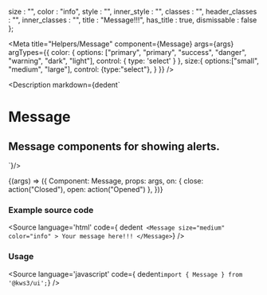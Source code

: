 
  size : "",
  color : "info",
  style : "",
  inner_style : "",
  classes : "",
  header_classes : "",
  inner_classes : "",
  title : "Message!!!",
  has_title : true,
  dismissable : false
};

<Meta
  title="Helpers/Message"
  component={Message}
  args={args}
  argTypes={{
    color: {
      options: ["primary", "primary", "success", "danger", "warning", "dark", "light"],
      control: { type: 'select' }
    },
    size:{
      options:["small", "medium", "large"],
      control: {type:"select"},
    }
  }}
/>

<Description markdown={dedent`
# Message
## Message components for showing alerts.
`}/>

<Canvas>
  <Story
  name="Message"
  args={args}
  >
  {(args) => ({
    Component: Message,
    props: args,
    on: {
      close: action("Closed"),
      open: action("Opened")
    },
  })}
  </Story>
</Canvas>

<ArgsTable story="Message" />

### Example source code
<Source
  language='html'
  code={ dedent`
  <Message size="medium" color="info" >
    Your message here!!!
  </Message>`}
/>

### Usage
<Source
  language='javascript'
  code={ dedent`import { Message } from '@kws3/ui';`}
/>
